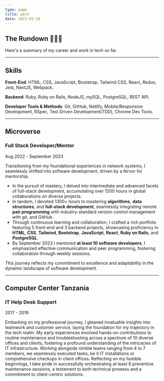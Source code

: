 ```yaml
---
type: page
title: work
date: 2021-03-18
---
```

## The Rundown 👨🏾‍💻
Here's a summary of my career and work in tech so far.

---

## Skills

**Front-End**: HTML, CSS, JavaScript, Bootstrap, Tailwind CSS, React, Redux, Jest, NextJS, Webpack.

**Backend**: Ruby, Ruby on Rails, NodeJS, mySQL, PostgreSQL, REST API.

**Developer Tools & Methods**: Git, GitHub, Netlify, Mobile/Responsive Development, RSpec, Test Driven Development(TDD), Chrome Dev Tools.


---

## Microverse
### Full Stack Developer/Mentor

Aug 2022 - September 2023

Transitioning from my foundational experiences in network systems, I seamlessly shifted into software development, driven by a fervor for mentorship.
 
 - In the pursuit of mastery, I delved into intermediate and advanced facets of full-stack development, accumulating over 1200 hours in global collaborations on diverse projects.
 - In tandem, I devoted 1300+ hours to mastering **algorithms**, **data structures**, and **full-stack development**, seamlessly integrating remote **pair programming** with industry-standard version control management with git, and GitHub. 
 - Through continuous learning and collaboration, I crafted a rich portfolio featuring 5 front-end and 3 backend projects, showcasing proficiency in **HTML**, **CSS**, **Tailwind**, **Bootstrap**, **JavaScript**, **React**, **Ruby on Rails**, and **PostgreSQL**. 
 - By September 2023 I mentored **at least 10 software developers**, I emphasized effective communication and peer programming, fostering collaboration through weekly sessions.

This journey reflects my commitment to excellence and adaptability in the dynamic landscape of software development.

---

## Computer Center Tanzania
### IT Help Desk Support

2017 - 2019

Embarking on my professional journey, I gleaned invaluable insights into teamwork and customer service, laying the foundation for my trajectory in the tech realm. My early experiences involved hands-on contributions to routine maintenance and troubleshooting across a spectrum of 10 diverse offices and clients, fostering a profound understanding of the intricacies of IT infrastructure. Working alongside nimble teams ranging from 4 to 7 members, we seamlessly executed tasks, be it IT installations or comprehensive checkups in client offices. Reflecting on my humble beginnings, I take pride in successfully orchestrating at least 6 preventive maintenance sessions, a testament to both technical prowess and a commitment to client-centric solutions.